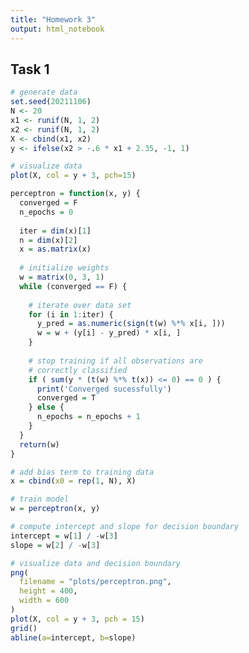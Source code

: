 ---
title: "Homework 3"
output: html_notebook
---

## Task 1

```{r}
# generate data
set.seed(20211106)
N <- 20
x1 <- runif(N, 1, 2)
x2 <- runif(N, 1, 2)
X <- cbind(x1, x2)
y <- ifelse(x2 > -.6 * x1 + 2.35, -1, 1)

# visualize data
plot(X, col = y + 3, pch=15)
```

```{r}
perceptron = function(x, y) {
  converged = F
  n_epochs = 0
  
  iter = dim(x)[1]
  n = dim(x)[2]
  x = as.matrix(x)
  
  # initialize weights
  w = matrix(0, 3, 1)
  while (converged == F) {
    
    # iterate over data set
    for (i in 1:iter) {
      y_pred = as.numeric(sign(t(w) %*% x[i, ]))
      w = w + (y[i] - y_pred) * x[i, ]
    }
    
    # stop training if all observations are 
    # correctly classified
    if ( sum(y * (t(w) %*% t(x)) <= 0) == 0 ) {
      print('Converged sucessfully')
      converged = T
    } else {
      n_epochs = n_epochs + 1
    }
  }
  return(w)
}
```

```{r}
# add bias term to training data
x = cbind(x0 = rep(1, N), X)

# train model
w = perceptron(x, y)
```

```{r}
# compute intercept and slope for decision boundary
intercept = w[1] / -w[3]
slope = w[2] / -w[3]
```


```{r}
# visualize data and decision boundary
png(
  filename = "plots/perceptron.png",
  height = 400,
  width = 600
)
plot(X, col = y + 3, pch = 15)
grid()
abline(a=intercept, b=slope)
```